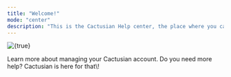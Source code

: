 ```yaml
---
title: "Welcome!"
mode: "center"
description: "This is the Cactusian Help center, the place where you can find answers to your questions and document yourself about anything else related."
---
```


<img
  className="mx-auto"
  src="/images/index_28.jpg"
  alt={true}
  title={true}
/>

<CardGroup cols={2}>
  <Card title="Account" icon="user" iconType="solid" href="/account">
    Learn more about managing your Cactusian account.
  </Card>
  <Card title="Support" icon="life-ring" iconType="duotone" href="https://support.cactusian.com">
    Do you need more help? Cactusian is here for that\!
  </Card>
</CardGroup>